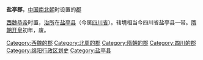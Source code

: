 '''盐亭郡'''，[[中国|中国]][[南北朝|南北朝]]时设置的[[郡|郡]]

[[西魏恭帝|西魏恭帝]]时置，[[治所|治所]]在[[盐亭县|盐亭县]]（今属[[四川省|四川省]]）。辖境相当今四川省盐亭县一带。[[隋朝|隋朝]][[开皇|开皇]]初年，废。 

{{四川行政区划小作品}}
{{DEFAULTSORT:Y}}
[[Category:西魏的郡|Category:西魏的郡]]
[[Category:北周的郡|Category:北周的郡]]
[[Category:隋朝的郡|Category:隋朝的郡]]
[[Category:四川的郡|Category:四川的郡]]
[[Category:绵阳行政区划史|Category:绵阳行政区划史]]
[[Category:盐亭县|Category:盐亭县]]